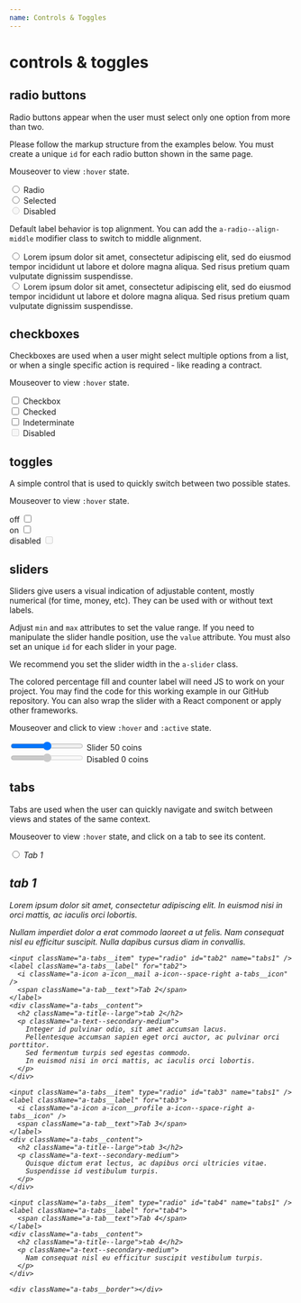 ```yaml
---
name: Controls & Toggles
---
```



# controls & toggles

## radio buttons

Radio buttons appear when the user must select only one option from more than two.

Please follow the markup structure from the examples below. You must create a unique `id` for each radio button shown in the same page.

Mouseover to view `:hover` state.

<Playground>
  <div className="a-radio">
    <input type="radio" id="radio1" name="radiogroup1" />
    <label htmlFor="radio1">Radio</label>
  </div>

<div className='a-radio'>
  <input type='radio' id='radio2' name='radiogroup1' defaultChecked />
  <label htmlFor='radio2'>Selected</label>
</div>

  <div className="a-radio a-radio--disabled">
    <input type="radio" id="radio3" name="radiogroup1" disabled />
    <label htmlFor="radio3">Disabled</label>
  </div>
</Playground>

Default label behavior is top alignment. You can add the `a-radio--align-middle` modifier class to switch to middle alignment.

<Playground>
  <div className='a-radio'>
    <input type='radio' id='radio4' name='radiogroup2' />
    <label htmlFor='radio4'>
      Lorem ipsum dolor sit amet, consectetur adipiscing elit, sed do eiusmod
      tempor incididunt ut labore et dolore magna aliqua. Sed risus pretium quam
      vulputate dignissim suspendisse.
    </label>
  </div>
  <div className='a-radio a-radio--align-middle'>
    <input type='radio' id='radio5' name='radiogroup2' />
    <label htmlFor='radio5'>
      Lorem ipsum dolor sit amet, consectetur adipiscing elit, sed do eiusmod
      tempor incididunt ut labore et dolore magna aliqua. Sed risus pretium quam
      vulputate dignissim suspendisse.
    </label>
  </div>
</Playground>

## checkboxes

Checkboxes are used when a user might select multiple options from a list, or when a single specific action is required - like reading a contract.

Mouseover to view `:hover` state.

<Playground>
  <div className="a-checkbox">
    <input type="checkbox" id="checkbox1" />
    <label htmlFor="checkbox1">Checkbox</label>
  </div>

<div className='a-checkbox'>
  <input type='checkbox' id='checkbox2' defaultChecked />
  <label htmlFor='checkbox2'>Checked</label>
</div>

<div className='a-checkbox a-checkbox--indeterminate'>
  <input type='checkbox' id='checkbox3' defaultChecked />
  <label htmlFor='checkbox3'>Indeterminate</label>
</div>

  <div className="a-checkbox a-checkbox--disabled">
    <input type="checkbox" id="checkbox4" disabled />
    <label htmlFor="checkbox4">Disabled</label>
  </div>
</Playground>

## toggles

A simple control that is used to quickly switch between two possible states.

Mouseover to view `:hover` state.

<Playground>
  <div className="a-toggle">
    <label htmlFor="toggle1">off</label>
    <input type="checkbox" id="toggle1" />
  </div>

<div className='a-toggle'>
  <label htmlFor='toggle2'>on</label>
  <input type='checkbox' id='toggle2' defaultChecked />
</div>

  <div className="a-toggle a-toggle--disabled">
    <label htmlFor="toggle3">disabled</label>
    <input type="checkbox" id="toggle3" disabled />
  </div>
</Playground>

## sliders

Sliders give users a visual indication of adjustable content, mostly numerical (for time, money, etc). They can be used with or without text labels.

Adjust `min` and `max` attributes to set the value range. If you need to manipulate the slider handle position, use the `value` attribute. You must also set an unique `id` for each slider in your page.

We recommend you set the slider width in the `a-slider` class.

The colored percentage fill and counter label will need JS to work on your project. You may find the code for this working example in our GitHub repository. You can also wrap the slider with a React component or apply other frameworks.

Mouseover and click to view `:hover` and `:active` state.

<Playground>
  <div className="a-slider">
    <input type="range" min="1" max="100" id="slider1" />
    <label htmlFor="slider1">
      Slider
      <span className="a-slider--value">50 coins</span>
    </label>
  </div>

  <div className="a-slider">
    <input type="range" min="1" max="100" id="slider1" disabled />
    <label htmlFor="slider1">
      Disabled
      <span className="a-slider--value">0 coins</span>
    </label>
  </div>
</Playground>

<HandleSliderValue />

## tabs

Tabs are used when the user can quickly navigate and switch between views and states of the same context.

Mouseover to view `:hover` state, and click on a tab to see its content.

<Playground>
  <div className="a-tabs">
    <input className="a-tabs__item" type="radio" id="tab1" name="tabs1" defaultChecked />
    <label className="a-tabs__label" for="tab1">
      <i className="a-icon a-icon__calendar a-icon--space-right a-tabs__icon" />
      <span className="a-tab__text">Tab 1</span>
    </label>
    <div className="a-tabs__content">
      <h2 className="a-title--large">tab 1</h2>
      <p className="a-text--secondary-medium">
        Lorem ipsum dolor sit amet, consectetur adipiscing elit.
        In euismod nisi in orci mattis, ac iaculis orci lobortis.
      </p>
      <p className="a-text--secondary-medium">
        Nullam imperdiet dolor a erat commodo laoreet a ut felis.
        Nam consequat nisl eu efficitur suscipit.
        Nulla dapibus cursus diam in convallis.
      </p>
    </div>

    <input className="a-tabs__item" type="radio" id="tab2" name="tabs1" />
    <label className="a-tabs__label" for="tab2">
      <i className="a-icon a-icon__mail a-icon--space-right a-tabs__icon" />
      <span className="a-tab__text">Tab 2</span>
    </label>
    <div className="a-tabs__content">
      <h2 className="a-title--large">tab 2</h2>
      <p className="a-text--secondary-medium">
        Integer id pulvinar odio, sit amet accumsan lacus.
        Pellentesque accumsan sapien eget orci auctor, ac pulvinar orci porttitor.
        Sed fermentum turpis sed egestas commodo.
        In euismod nisi in orci mattis, ac iaculis orci lobortis.
      </p>
    </div>

    <input className="a-tabs__item" type="radio" id="tab3" name="tabs1" />
    <label className="a-tabs__label" for="tab3">
      <i className="a-icon a-icon__profile a-icon--space-right a-tabs__icon" />
      <span className="a-tab__text">Tab 3</span>
    </label>
    <div className="a-tabs__content">
      <h2 className="a-title--large">tab 3</h2>
      <p className="a-text--secondary-medium">
        Quisque dictum erat lectus, ac dapibus orci ultricies vitae.
        Suspendisse id vestibulum turpis.
      </p>
    </div>

    <input className="a-tabs__item" type="radio" id="tab4" name="tabs1" />
    <label className="a-tabs__label" for="tab4">
      <span className="a-tab__text">Tab 4</span>
    </label>
    <div className="a-tabs__content">
      <h2 className="a-title--large">tab 4</h2>
      <p className="a-text--secondary-medium">
        Nam consequat nisl eu efficitur suscipit vestibulum turpis.
      </p>
    </div>

    <div className="a-tabs__border"></div>
  </div>
</Playground>
